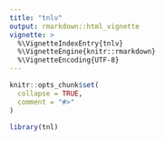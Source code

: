 ```yaml
---
title: "tnlv"
output: rmarkdown::html_vignette
vignette: >
  %\VignetteIndexEntry{tnlv}
  %\VignetteEngine{knitr::rmarkdown}
  %\VignetteEncoding{UTF-8}
---
```


```r
knitr::opts_chunk$set(
  collapse = TRUE,
  comment = "#>"
)
```

```r
library(tnl)
```

